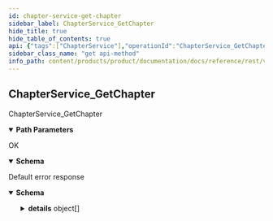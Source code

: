 ```yaml
---
id: chapter-service-get-chapter
sidebar_label: ChapterService_GetChapter
hide_title: true
hide_table_of_contents: true
api: {"tags":["ChapterService"],"operationId":"ChapterService_GetChapter","parameters":[{"name":"user","in":"path","description":"The user id.","required":true,"schema":{"type":"string"}},{"name":"chapter","in":"path","description":"The chapter id.","required":true,"schema":{"type":"string"}}],"responses":{"200":{"description":"OK","content":{"application/json":{"schema":{"required":["name"],"type":"object","properties":{"name":{"type":"string","description":"The name of the chapter."},"languageCode":{"type":"string","description":"The language code of the chapter pages."},"album":{"readOnly":true,"type":"string","description":"The album that contains all images associated to this chapter."},"pages":{"type":"array","items":{"type":"integer","format":"int64"},"description":"The ordered list of all pages represented as ids of images."}}}}}},"default":{"description":"Default error response","content":{"application/json":{"schema":{"type":"object","properties":{"code":{"type":"integer","description":"The status code, which should be an enum value of [google.rpc.Code][google.rpc.Code].","format":"int32"},"message":{"type":"string","description":"A developer-facing error message, which should be in English. Any user-facing error message should be localized and sent in the [google.rpc.Status.details][google.rpc.Status.details] field, or localized by the client."},"details":{"type":"array","items":{"type":"object","properties":{"@type":{"type":"string","description":"The type of the serialized message."}},"additionalProperties":true,"description":"Contains an arbitrary serialized message along with a @type that describes the type of the serialized message."},"description":"A list of messages that carry the error details.  There is a common set of message types for APIs to use."}},"description":"The `Status` type defines a logical error model that is suitable for different programming environments, including REST APIs and RPC APIs. It is used by [gRPC](https://github.com/grpc). Each `Status` message contains three pieces of data: error code, error message, and error details. You can find out more about this error model and how to work with it in the [API Design Guide](https://cloud.google.com/apis/design/errors)."}}}}},"description":"ChapterService_GetChapter","method":"get","path":"/v1alpha1/users/{user}/chapters/{chapter}","servers":[{"url":"https://product.animeapis.com"}],"info":{"title":"animeshon.product","version":"v1alpha1"},"postman":{"name":"Chapter Service Get Chapter","description":{"type":"text/plain"},"url":{"path":["v1alpha1","users",":user","chapters",":chapter"],"host":["{{baseUrl}}"],"query":[],"variable":[{"disabled":false,"description":{"content":"(Required) The user id.","type":"text/plain"},"type":"any","value":"","key":"user"},{"disabled":false,"description":{"content":"(Required) The chapter id.","type":"text/plain"},"type":"any","value":"","key":"chapter"}]},"header":[{"key":"Accept","value":"application/json"}],"method":"GET"}}
sidebar_class_name: "get api-method"
info_path: content/products/product/documentation/docs/reference/rest/v1alpha1/animeshon-product
---
```



## ChapterService_GetChapter



ChapterService_GetChapter

<details style={{"marginBottom":"1rem"}} data-collapsed={false} open={true}><summary style={{}}><strong>Path Parameters</strong></summary><div><ul><ParamsItem className={"paramsItem"} param={{"name":"user","in":"path","description":"The user id.","required":true,"schema":{"type":"string"}}}></ParamsItem><ParamsItem className={"paramsItem"} param={{"name":"chapter","in":"path","description":"The chapter id.","required":true,"schema":{"type":"string"}}}></ParamsItem></ul></div></details><div><ApiTabs><TabItem label={"200"} value={"200"}><div>

OK

</div><div><details style={{}} data-collapsed={false} open={true}><summary style={{"textAlign":"left"}}><strong>Schema</strong></summary><div style={{"textAlign":"left","marginLeft":"1rem"}}></div><ul style={{"marginLeft":"1rem"}}><SchemaItem collapsible={false} name={"name"} required={true} schemaDescription={"The name of the chapter."} schemaName={"string"} qualifierMessage={undefined}></SchemaItem><SchemaItem collapsible={false} name={"languageCode"} required={false} schemaDescription={"The language code of the chapter pages."} schemaName={"string"} qualifierMessage={undefined}></SchemaItem><SchemaItem collapsible={false} name={"album"} required={false} schemaDescription={"The album that contains all images associated to this chapter."} schemaName={"string"} qualifierMessage={undefined}></SchemaItem><SchemaItem collapsible={false} name={"pages"} required={false} schemaDescription={"The ordered list of all pages represented as ids of images."} schemaName={"int64[]"} qualifierMessage={undefined}></SchemaItem></ul></details></div></TabItem><TabItem label={"default"} value={"default"}><div>

Default error response

</div><div><details style={{}} data-collapsed={false} open={true}><summary style={{"textAlign":"left"}}><strong>Schema</strong></summary><div style={{"textAlign":"left","marginLeft":"1rem"}}></div><ul style={{"marginLeft":"1rem"}}><SchemaItem collapsible={false} name={"code"} required={false} schemaDescription={"The status code, which should be an enum value of [google.rpc.Code][google.rpc.Code]."} schemaName={"int32"} qualifierMessage={undefined}></SchemaItem><SchemaItem collapsible={false} name={"message"} required={false} schemaDescription={"A developer-facing error message, which should be in English. Any user-facing error message should be localized and sent in the [google.rpc.Status.details][google.rpc.Status.details] field, or localized by the client."} schemaName={"string"} qualifierMessage={undefined}></SchemaItem><SchemaItem collapsible={true} className={"schemaItem"}><details style={{}}><summary style={{}}><strong>details</strong><span style={{"opacity":"0.6"}}> object[]</span></summary><div style={{"marginLeft":"1rem"}}><div style={{"marginTop":".5rem","marginBottom":".5rem"}}>

A list of messages that carry the error details.  There is a common set of message types for APIs to use.

</div><ul><SchemaItem collapsible={false} name={"@type"} required={false} schemaDescription={"The type of the serialized message."} schemaName={"string"} qualifierMessage={undefined}></SchemaItem></ul></div></details></SchemaItem></ul></details></div></TabItem></ApiTabs></div>
      
